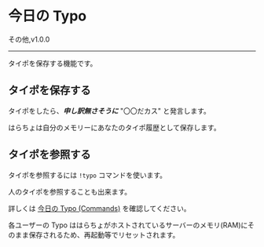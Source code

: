 

# 今日の Typo

<FeatureBadge>その他</FeatureBadge>,<VersionBadge>v1.0.0</VersionBadge>

---

タイポを保存する機能です。

## タイポを保存する

タイポをしたら、**_申し訳無さそうに_** "〇〇だカス" と発言します。

はらちょは自分のメモリーにあなたのタイポ履歴として保存します。

## タイポを参照する

タイポを参照するには `!typo` コマンドを使います。

人のタイポを参照することも出来ます。

詳しくは [今日の Typo (Commands)](../commands/typo) を確認してください。

<Callout type="warning" emoji="⚠️">
  各ユーザーの Typo ははらちょがホストされているサーバーのメモリ(RAM)にそのまま保存されるため、再起動等でリセットされます。
</Callout>
